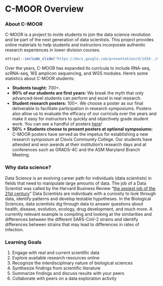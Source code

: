 
# C-MOOR Overview

### About C-MOOR

C-MOOR is a project to invite students to join the data science revolution and be part of the next generation of data scientists. This project provides online materials to help students and instructors incorporate authentic research experiences in lower division courses. 

```r
ottrpal::include_slide("https://docs.google.com/presentation/d/1dI8-_iVqbkzNMf11M4dK85E8ZW3OyZECs_YwMKw5fhs/edit#slide=id.g3636f786a65_0_164")
```

Over the years, C-MOOR has expanded its curricula to include RNA-seq, scRNA-seq, 16S amplicon sequencing, and WGS modules. Here's some statistics about C-MOOR students:

- **Students taught:** 700+. 
- **90% of our students are first years:** We break the myth that only advanced-level students can perform and excel in real research. 
- **Student research posters:** 100+. We choose a poster as our final deliverable to facilitate participation in research symposiums. Posters also allow us to evaluate the efficacy of our curricula over the years and make it easy for instructors to quickly and objectively grade student work. You can see a handful of posters [here](https://help.c-moor.org/c/look-at-this/8)!
- **50% + Students choose to present posters at optional symposiums:** C-MOOR posters have served as the impetus for establishing a new research symposium at Clovis Community College. Our students have attended and won awards at their institution's research days and at conferences such as GRADS-4C and the ASM Maryland Branch Meeting.

### Why data science?
Data Science is an evolving career path for individuals (data scientists) in fields that need to manipulate large amounts of data. The job of a Data Scientist was called by the Harvard Business Review "[the sexiest job of the 21st century](https://hbr.org/2012/10/data-scientist-the-sexiest-job-of-the-21st-century)" Data Scientists are individuals with a curiosity to look through data, identify patterns and develop testable hypotheses.  In the Biological Sciences, data scientists dig through data to answer questions about health, disease, evolution, ecology, drug development, and much more. A currently relevant example is compiling and looking at the similarities and differences between the different SARS-CoV-2 strains and identify differences between strains that may lead to differences in rates of infection.


### Learning Goals

1. Engage with real and current scientific data
1. Explore available research resources online
1. Recognize the interdisciplinary nature of biological sciences
1. Synthesize findings from scientific literature
1. Summarize findings and discuss results with your peers
1. Collaborate with peers on a data exploration activity
